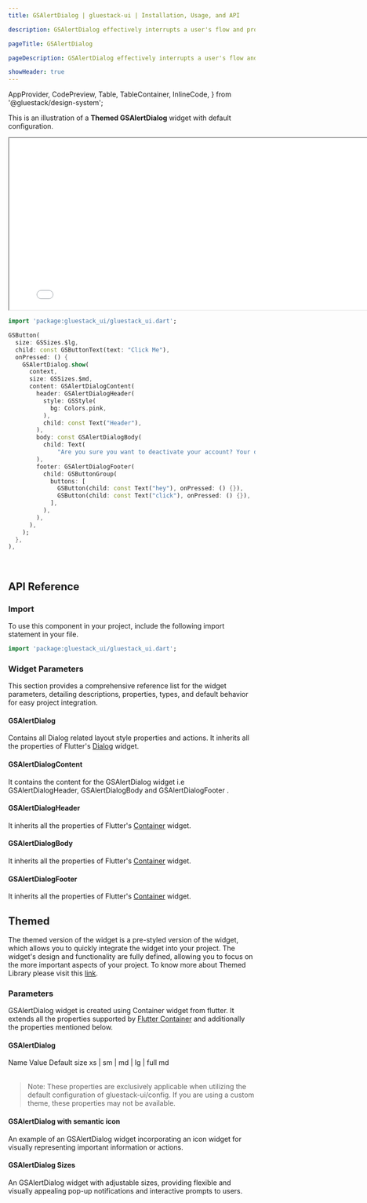```yaml
---
title: GSAlertDialog | gluestack-ui | Installation, Usage, and API

description: GSAlertDialog effectively interrupts a user's flow and prompts them to take a specific action. It's commonly used for mandatory confirmations or call-to-actions.

pageTitle: GSAlertDialog

pageDescription: GSAlertDialog effectively interrupts a user's flow and prompts them to take a specific action. It's commonly used for mandatory confirmations or call-to-actions.

showHeader: true
---
```



  AppProvider,
  CodePreview,
  Table,
  TableContainer,
  InlineCode,
} from '@gluestack/design-system';

<Meta title="Components/Overlay/AlertDialog" />

This is an illustration of a **Themed GSAlertDialog** widget with default configuration.

<iframe
  src={env.NEXT_PUBLIC_PREVIEW + "alert-dialog-preview"}
  title="Example"
  width="800"
  height="350"
></iframe>

```dart
import 'package:gluestack_ui/gluestack_ui.dart';

GSButton(
  size: GSSizes.$lg,
  child: const GSButtonText(text: "Click Me"),
  onPressed: () {
    GSAlertDialog.show(
      context,
      size: GSSizes.$md,
      content: GSAlertDialogContent(
        header: GSAlertDialogHeader(
          style: GSStyle(
            bg: Colors.pink,
          ),
          child: const Text("Header"),
        ),
        body: const GSAlertDialogBody(
          child: Text(
              "Are you sure you want to deactivate your account? Your data will be permanently removed and cannot be undone."),
        ),
        footer: GSAlertDialogFooter(
          child: GSButtonGroup(
            buttons: [
              GSButton(child: const Text("hey"), onPressed: () {}),
              GSButton(child: const Text("click"), onPressed: () {}),
            ],
          ),
        ),
      ),
    );
  },
),
```

<br />

## API Reference

### Import

To use this component in your project, include the following import statement in your file.

```dart
import 'package:gluestack_ui/gluestack_ui.dart';
```

### Widget Parameters

This section provides a comprehensive reference list for the widget parameters, detailing descriptions, properties, types, and default behavior for easy project integration.

#### GSAlertDialog

Contains all Dialog related layout style properties and actions.
It inherits all the properties of Flutter's [Dialog](https://api.flutter.dev/flutter/material/Dialog-class.html) widget.

#### GSAlertDialogContent

It contains the content for the GSAlertDialog widget i.e GSAlertDialogHeader, GSAlertDialogBody and GSAlertDialogFooter .

#### GSAlertDialogHeader

It inherits all the properties of Flutter's [Container](https://api.flutter.dev/flutter/widgets/Container-class.html) widget.

#### GSAlertDialogBody

It inherits all the properties of Flutter's [Container](https://api.flutter.dev/flutter/widgets/Container-class.html) widget.

#### GSAlertDialogFooter

It inherits all the properties of Flutter's [Container](https://api.flutter.dev/flutter/widgets/Container-class.html) widget.

## Themed

The themed version of the widget is a pre-styled version of the widget, which allows you to quickly integrate the widget into your project. The widget's design and functionality are fully defined, allowing you to focus on the more important aspects of your project. To know more about Themed Library please visit this [link](https://gluestack.io/ui/docs/core-concepts/themed-library).

### Parameters

GSAlertDialog widget is created using Container widget from flutter. It extends all the properties supported by [Flutter Container](https://api.flutter.dev/flutter/widgets/Container-class.html) and additionally the properties mentioned below.

#### GSAlertDialog

<AppProvider>
  <TableContainer>
    <Table>
      <Table.THead>
        <Table.TR>
          <Table.TH>
            <Table.TText>Name</Table.TText>
          </Table.TH>
          <Table.TH>
            <Table.TText>Value</Table.TText>
          </Table.TH>
          <Table.TH>
            <Table.TText>Default</Table.TText>
          </Table.TH>
        </Table.TR>
      </Table.THead>
      <Table.TBody>
        <Table.TR>
          <Table.TD>
            <Table.TText>
              <InlineCode>size</InlineCode>
            </Table.TText>
          </Table.TD>
          <Table.TD>
            <Table.TText>xs | sm | md | lg | full</Table.TText>
          </Table.TD>
          <Table.TD>
            <Table.TText>md</Table.TText>
          </Table.TD>
        </Table.TR>
      </Table.TBody>
    </Table>
  </TableContainer>
</AppProvider>

> Note: These properties are exclusively applicable when utilizing the default configuration of gluestack-ui/config. If you are using a custom theme, these properties may not be available.

#### GSAlertDialog with semantic icon

An example of an GSAlertDialog widget incorporating an icon widget for visually representing important information or actions.

#### GSAlertDialog Sizes

An GSAlertDialog widget with adjustable sizes, providing flexible and visually appealing pop-up notifications and interactive prompts to users.
